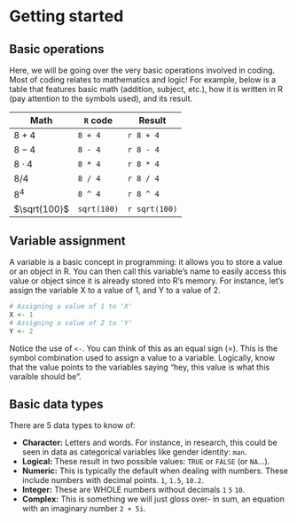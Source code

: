 
# Getting started

## Basic operations
Here, we will be going over the very basic operations involved in coding. Most of coding relates to mathematics and logic! For example, below is a table that features basic math (addition, subject, etc.), how it is written in R (pay attention to the symbols used), and its result.

| Math          | `R` code      | Result        |
|---------------|---------------|---------------|
| $8 + 4$       | `8 + 4`       | `r 8 + 4`     |
| $8 - 4$       | `8 - 4`       | `r 8 - 4`     |
| $8 \cdot4$    | `8 * 4`       | `r 8 * 4`     |
| $8 / 4$       | `8 / 4`       | `r 8 / 4`     |
| $8^4$         | `8 ^ 4`       | `r 8 ^ 4`     |
| $\sqrt{100}$  | `sqrt(100)`   | `r sqrt(100)` |

## Variable assignment
A variable is a basic concept in programming: it allows you to store a value or an object in R. You can then call this variable's name to easily access this value or object since it is already stored into R's memory. For instance, let's assign the variable X to a value of 1, and Y to a value of 2.

```r
# Assigning a value of 1 to 'X'
X <- 1
# Assigning a value of 2 to 'Y'
Y <- 2
```

Notice the use of `<-`. You can think of this as an equal sign (=). This is the symbol combination used to assign a value to a variable. Logically, know that the value points to the variables saying "hey, this value is what this varaible should be".

## Basic data types
There are 5 data types to know of:

- **Character:** Letters and words. For instance, in research, this could be seen in data as categorical variables like gender identity: `man`.
- **Logical:** These result in two possible values: `TRUE` or `FALSE`  (or `NA`...).
- **Numeric:** This is typically the default when dealing with numbers. These include numbers with decimal points. `1`, `1.5`, `10.2`.
- **Integer:** These are WHOLE numbers without decimals `1` `5` `10`.
- **Complex:** This is something we will just gloss over- in sum, an equation with an imaginary number `2 + 5i`.






